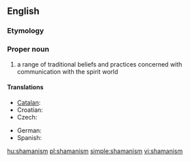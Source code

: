{{wikipedia}}
==English==

===Etymology===
{{suffix|shaman|ism}}

===Proper noun===
{{en-noun|s|-}}

# a range of traditional beliefs and practices concerned with communication with the spirit world

====Translations====
{{trans-top|range of traditional beliefs}}
* [[Catalan]]: {{t|ca|xamanisme|m}}
* Croatian: {{t-|hr|šamanizam|m}}
* Czech: {{t-|cs|šamanismus|m}}
{{trans-mid}}
* German: {{t+|de|Schamanismus|m}}
* Spanish: {{t|es|chamanismo|m}}
{{trans-bottom}}

[[hu:shamanism]]
[[pl:shamanism]]
[[simple:shamanism]]
[[vi:shamanism]]